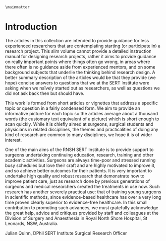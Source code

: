 
```asis
\mainmatter
```

# Introduction {#intro}

<!-- ![SERT](images/cover.png) -->
The articles in this collection are intended to provide guidance for less experienced researchers that are contemplating starting (or participate in) a research project. This slim volume cannot provide a detailed instruction manual for designing research projects, rather it aims to provide guidance on really important points where things often go wrong, in areas where there often is no guidance aside from experienced mentors, and on some background subjects that underlie the thinking behind research design. A better summary description of the articles would be that they provide (we hope) concise answers to questions that we at the SERT Institute were asking when we naïvely started out as researchers, as well as questions we did not ask back then but should have. 

This work is formed from short articles or vignettes that address a specific topic or question in a fairly condensed form. We aim to provide an informative picture for each topic so the articles average about a thousand words (the customary text equivalent of a picture) which is short enough to scan quickly.  While it is chiefly aimed at surgeons, surgical students and physicians in related disciplines, the themes and practicalities of doing any kind of research are common to many disciplines, we hope it is of wider interest.

One of the main aims of the RNSH SERT Institute is to provide support to surgeons undertaking continuing education, research, training and other academic activities. Surgeons are always time-poor and stressed running busy schedules but love their craft and are highly motivated to improve it, and so achieve better outcomes for their patients. It is very important to undertake high quality and robust research that demonstrate how to improve patient care, just as research done by previous generations of surgeons and medical researchers created the treatments in use now. Such research has another severely practical use: that of training young surgeons in scientific methods, since evidence-based healthcare has over a very long time proven clearly superior to evidence-free healthcare.  In this small contribution to promoting such advances, we must gratefully acknowledge the great help, advice and critiques provided by staff and colleagues at the Division of Surgery and Anaesthesia in Royal North Shore Hospital, St Leonards, NSW, Australia. 

Julian Quinn, DPhil
SERT Institute Surgical Research Officer

